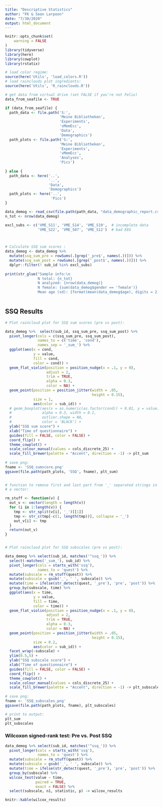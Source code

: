 ```yaml
---
title: "Descriptive Statistics"
author: "FK & Sean Larpoon"
date: "7/30/2020"
output: html_document
---
```


```r
knitr::opts_chunk$set(
	warning = FALSE
)
library(tidyverse)
library(here)
library(cowplot)
library(rstatix)

# load color regime:
source(here('Utils', 'load_colors.R'))
# load rainclouds plot ingredients:
source(here('Utils', 'R_rainclouds.R'))

# get data from virtual drive (set FALSE if you're not Felix)
data_from_seafile <- TRUE

if (data_from_seafile) {
  path_data <- file.path('S:', 
                         'Meine Bibliotheken', 
                         'Experiments', 
                         'vMemEcc', 
                         'Data',  
                         'Demographics')
  path_plots <- file.path('S:', 
                         'Meine Bibliotheken', 
                         'Experiments', 
                         'vMemEcc',
                         'Analyses',
                         'Pics')
  
} else {
  path_data <- here('..', 
                    '..', 
                    'Data', 
                    'Demographics')
  path_plots <- here('..',
                     'Pics')
}

```

```r

data_demog <- read_csv(file.path(path_data, "data_demographic_report.csv"))
n_tot <- nrow(data_demog)

excl_subs <- c('VME_S11', 'VME_S14', 'VME_S19',  # incomplete data
               'VME_S22', 'VME_S07', 'VME_S12')  # bad EEG



# Calculate SSQ sum scores :
data_demog <- data_demog %>%  
  mutate(ssq_sum_pre = rowSums(.[grep('_pre$', names(.))])) %>% 
  mutate(ssq_sum_post = rowSums(.[grep('_post$', names(.))])) %>% 
  dplyr::filter(! sub_id %in% excl_subs)
  
print(str_glue("Sample info:\n
               N total: {n_tot}
               N analyzed: {nrow(data_demog)}
               N female: {sum(data_demog$gender == 'female')}
               Mean age (sd): {format(mean(data_demog$age), digits = 2, nsmall = 2)} ({format(sd(data_demog$age), nsmall = 2, digits = 2)})"))



```

## SSQ Results 

```r

# Plot raincloud plot for SSQ sum scores (pre vs post):

data_demog %>%  select(sub_id, ssq_sum_pre, ssq_sum_post) %>% 
  pivot_longer(cols = c(ssq_sum_pre, ssq_sum_post), 
               names_to = c('time', 'cond'), 
               names_sep = '_sum_') %>%
  ggplot(aes(x = cond, 
             y = value, 
             fill = cond, 
             color = cond)) + 
  geom_flat_violin(position = position_nudge(x = .1, y = 0), 
                   adjust = 2, 
                   trim = TRUE, 
                   alpha = 0.3, 
                   color = NA) + 
  geom_point(position = position_jitter(width = .05, 
                                        height = 0.15), 
             size = 1, 
             aes(color = sub_id)) + 
  # geom_boxplot(aes(x = as.numeric(as.factor(cond)) + 0.01, y = value), 
  #              alpha = 0.3, width = 0.1, 
  #              outlier.shape = NA, 
  #              color = 'BLACK') + 
  ylab("SSQ sum score") +
  xlab("Time of questionnaire") + 
  guides(fill = FALSE, color = FALSE) +
  coord_flip() + 
  theme_cowplot() + 
  scale_colour_manual(values = cols_discrete_25) + 
  scale_fill_brewer(palette = "Accent", direction = -1) -> plt_sum
 
# save png: 
fname <- 'SSQ_sumscore.png'
ggsave(file.path(path_plots, 'SSQ', fname), plt_sum)

 
# function to remove first and last part from '_' separated strings in 
# a vector:

rm_stuff <- function(v) {
  out_v <- vector(length = length(v))
  for (i in 1:length(v)) {
    tmp <- str_split(v[i], '_')[[1]]
    tmp <- str_c(tmp[-c(1, length(tmp))], collapse = '_')
    out_v[i] <- tmp
  }
  return(out_v)
}


# Plot raincloud plot for SSQ subscales (pre vs post):

data_demog %>% select(sub_id, matches('^ssq_')) %>% 
  select(-matches('_sum_'), sub_id) %>% 
  pivot_longer(cols = starts_with('ssq'), 
               names_to = 'quest') %>% 
  mutate(subscale = rm_stuff(quest)) %>% 
  mutate(subscale = gsub('_', ' ', subscale)) %>% 
  mutate(time = ifelse(str_detect(quest, '_pre'), 'pre', 'post')) %>% 
  group_by(subscale, time) %>% 
  ggplot(aes(x = time, 
             y = value, 
             fill = time, 
             color = time)) + 
  geom_flat_violin(position = position_nudge(x = .1, y = 0), 
                   adjust = 2, 
                   trim = TRUE, 
                   alpha = 0.3, 
                   color = NA) + 
  geom_point(position = position_jitter(width = .05, 
                                        height = 0.15), 
             size = 0.2, 
             aes(color = sub_id)) + 
  facet_wrap(~subscale) + 
  ylim(0.5,5) +
  ylab("SSQ subscale score") +
  xlab("Time of questionnaire") + 
  guides(fill = FALSE, color = FALSE) +
  coord_flip() + 
  theme_cowplot() + 
  scale_colour_manual(values = cols_discrete_25) + 
  scale_fill_brewer(palette = "Accent", direction = -1) -> plt_subscales
  
# save png: 
fname <- 'SSQ_subscales.png'
ggsave(file.path(path_plots, fname), plt_subscales)

# print to output:
plt_sum
plt_subscales

```


### Wilcoxon signed-rank test: Pre vs. Post SSQ 

```r

data_demog %>% select(sub_id, matches('^ssq_')) %>% 
  pivot_longer(cols = starts_with('ssq'), 
               names_to = 'quest') %>% 
  mutate(subscale = rm_stuff(quest)) %>% 
  mutate(subscale = gsub('_', ' ', subscale)) %>% 
  mutate(time = ifelse(str_detect(quest, '_pre'), 'pre', 'post')) %>% 
  group_by(subscale) %>% 
  wilcox_test(value ~ time, 
              paired = TRUE, 
              exact = FALSE) %>%
  select(subscale, n1, statistic, p) -> wilcox_results

knitr::kable(wilcox_results)

```



